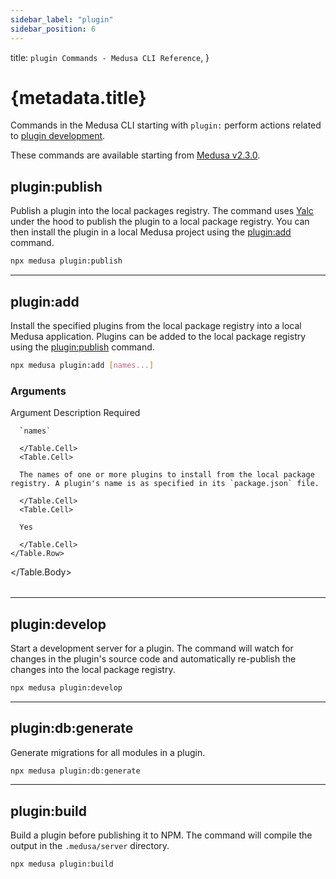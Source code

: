 ```yaml
---
sidebar_label: "plugin"
sidebar_position: 6
---
```



  title: `plugin Commands - Medusa CLI Reference`,
}

# {metadata.title}

Commands in the Medusa CLI starting with `plugin:` perform actions related to [plugin development](!docs!/learn/fundamentals/plugins).

<Note>

These commands are available starting from [Medusa v2.3.0](https://github.com/medusajs/medusa/releases/tag/v2.3.0).

</Note>

## plugin\:publish

Publish a plugin into the local packages registry. The command uses [Yalc](https://github.com/wclr/yalc) under the hood to publish the plugin to a local package registry. You can then install the plugin in a local Medusa project using the [plugin\:add](#pluginadd) command.

```bash
npx medusa plugin:publish
```

---

## plugin\:add

Install the specified plugins from the local package registry into a local Medusa application. Plugins can be added to the local package registry using the [plugin\:publish](#pluginpublish) command.

```bash
npx medusa plugin:add [names...]
```

### Arguments

<Table>
  <Table.Header>
    <Table.Row>
      <Table.HeaderCell>Argument</Table.HeaderCell>
      <Table.HeaderCell>Description</Table.HeaderCell>
      <Table.HeaderCell>Required</Table.HeaderCell>
    </Table.Row>
  </Table.Header>
  <Table.Body>
    <Table.Row>
      <Table.Cell>
      
      `names`
      
      </Table.Cell>
      <Table.Cell>

      The names of one or more plugins to install from the local package registry. A plugin's name is as specified in its `package.json` file.
      
      </Table.Cell>
      <Table.Cell>

      Yes

      </Table.Cell>
    </Table.Row>
  </Table.Body>
</Table>

---

## plugin\:develop

Start a development server for a plugin. The command will watch for changes in the plugin's source code and automatically re-publish the changes into the local package registry.

```bash
npx medusa plugin:develop
```

---

## plugin\:db\:generate

Generate migrations for all modules in a plugin.

```bash
npx medusa plugin:db:generate
```

---

## plugin\:build

Build a plugin before publishing it to NPM. The command will compile the output in the `.medusa/server` directory.

```bash
npx medusa plugin:build
```

